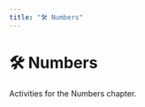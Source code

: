 ```yaml
---
title: "🛠️ Numbers"
---
```


# 🛠️ Numbers

Activities for the Numbers chapter.

<script async src="https://talk.hyvor.com/embed/embed.js" type="module"></script>
<hyvor-talk-comments
	website-id="13014"
	page-id="activity06-numbers"
></hyvor-talk-comments>
